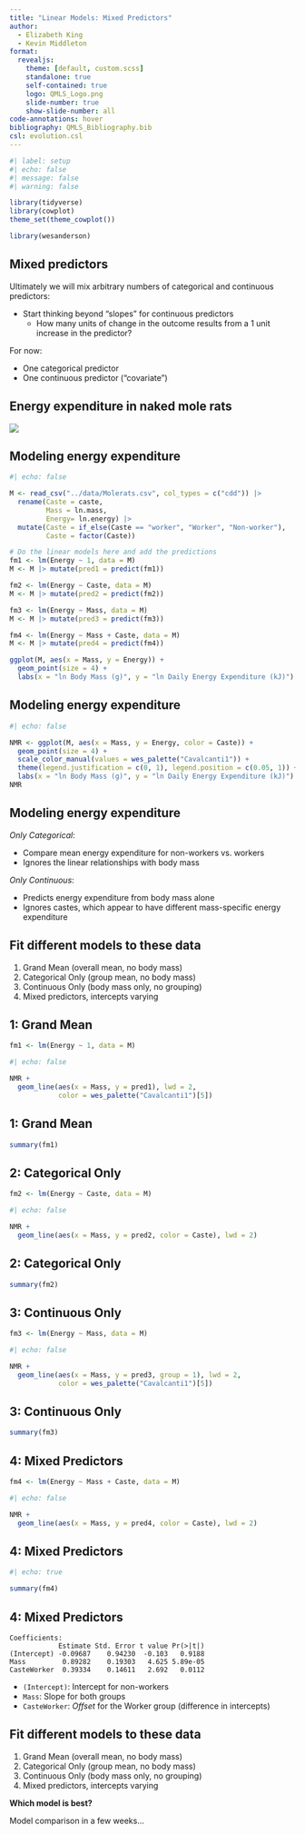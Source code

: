 ```yaml
---
title: "Linear Models: Mixed Predictors"
author:
  - Elizabeth King
  - Kevin Middleton
format:
  revealjs:
    theme: [default, custom.scss]
    standalone: true
    self-contained: true
    logo: QMLS_Logo.png
    slide-number: true
    show-slide-number: all
code-annotations: hover
bibliography: QMLS_Bibliography.bib
csl: evolution.csl
---
```


```r
#| label: setup
#| echo: false
#| message: false
#| warning: false

library(tidyverse)
library(cowplot)
theme_set(theme_cowplot())

library(wesanderson)
```

## Mixed predictors

Ultimately we will mix arbitrary numbers of categorical and continuous predictors:

- Start thinking beyond "slopes" for continuous predictors
    - How many units of change in the outcome results from a 1 unit increase in the predictor?
    
For now:

- One categorical predictor
- One continuous predictor ("covariate")


## Energy expenditure in naked mole rats

![](https://i.imgur.com/ZzV5LNp.jpg){fig-align="center"}


## Modeling energy expenditure

```r
#| echo: false

M <- read_csv("../data/Molerats.csv", col_types = c("cdd")) |> 
  rename(Caste = caste,
         Mass = ln.mass,
         Energy= ln.energy) |> 
  mutate(Caste = if_else(Caste == "worker", "Worker", "Non-worker"),
         Caste = factor(Caste))

# Do the linear models here and add the predictions
fm1 <- lm(Energy ~ 1, data = M)
M <- M |> mutate(pred1 = predict(fm1))

fm2 <- lm(Energy ~ Caste, data = M)
M <- M |> mutate(pred2 = predict(fm2))

fm3 <- lm(Energy ~ Mass, data = M)
M <- M |> mutate(pred3 = predict(fm3))

fm4 <- lm(Energy ~ Mass + Caste, data = M)
M <- M |> mutate(pred4 = predict(fm4))

ggplot(M, aes(x = Mass, y = Energy)) +
  geom_point(size = 4) +
  labs(x = "ln Body Mass (g)", y = "ln Daily Energy Expenditure (kJ)")
```


## Modeling energy expenditure

```r
#| echo: false

NMR <- ggplot(M, aes(x = Mass, y = Energy, color = Caste)) +
  geom_point(size = 4) +
  scale_color_manual(values = wes_palette("Cavalcanti1")) +
  theme(legend.justification = c(0, 1), legend.position = c(0.05, 1)) +
  labs(x = "ln Body Mass (g)", y = "ln Daily Energy Expenditure (kJ)")
NMR
```


## Modeling energy expenditure

*Only Categorical*:

- Compare mean energy expenditure for non-workers vs. workers
- Ignores the linear relationships with body mass

*Only Continuous*:

- Predicts energy expenditure from body mass alone
- Ignores castes, which appear to have different mass-specific energy expenditure

## Fit different models to these data

1. Grand Mean (overall mean, no body mass)
1. Categorical Only (group mean, no body mass)
1. Continuous Only (body mass only, no grouping)
1. Mixed predictors, intercepts varying


## 1: Grand Mean

```r
fm1 <- lm(Energy ~ 1, data = M)
```

```r
#| echo: false

NMR +
  geom_line(aes(x = Mass, y = pred1), lwd = 2,
            color = wes_palette("Cavalcanti1")[5])
```


## 1: Grand Mean

```r
summary(fm1)
```


## 2: Categorical Only

```r
fm2 <- lm(Energy ~ Caste, data = M)
```

```r
#| echo: false

NMR +
  geom_line(aes(x = Mass, y = pred2, color = Caste), lwd = 2)
```


## 2: Categorical Only

```r
summary(fm2)
```


## 3: Continuous Only

```r
fm3 <- lm(Energy ~ Mass, data = M)
```

```r
#| echo: false

NMR +
  geom_line(aes(x = Mass, y = pred3, group = 1), lwd = 2,
            color = wes_palette("Cavalcanti1")[5])
```


## 3: Continuous Only

```r
summary(fm3)
```


## 4: Mixed Predictors

```r
fm4 <- lm(Energy ~ Mass + Caste, data = M)
```

```r
#| echo: false

NMR +
  geom_line(aes(x = Mass, y = pred4, color = Caste), lwd = 2)
```


## 4: Mixed Predictors

```r
#| echo: true

summary(fm4)
```


## 4: Mixed Predictors

```
Coefficients:
            Estimate Std. Error t value Pr(>|t|)
(Intercept) -0.09687    0.94230  -0.103   0.9188
Mass         0.89282    0.19303   4.625 5.89e-05
CasteWorker  0.39334    0.14611   2.692   0.0112
```

- `(Intercept)`: Intercept for non-workers
- `Mass`: Slope for both groups
- `CasteWorker`: *Offset* for the Worker group (difference in intercepts)


## Fit different models to these data

1. Grand Mean (overall mean, no body mass)
1. Categorical Only (group mean, no body mass)
1. Continuous Only (body mass only, no grouping)
1. Mixed predictors, intercepts varying

**Which model is best?**

Model comparison in a few weeks...
